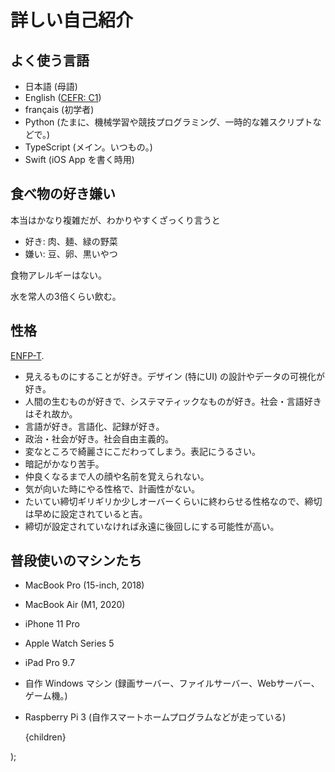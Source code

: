 
# 詳しい自己紹介

## よく使う言語

* 日本語 (母語)
* English ([CEFR: C1](https://www.efset.org/cefr/c1/))
* français (初学者)
* Python (たまに、機械学習や競技プログラミング、一時的な雑スクリプトなどで。)
* TypeScript (メイン。いつもの。)
* Swift (iOS App を書く時用)

## 食べ物の好き嫌い

本当はかなり複雑だが、わかりやすくざっくり言うと

* 好き: 肉、麺、緑の野菜
* 嫌い: 豆、卵、黒いやつ

食物アレルギーはない。

水を常人の3倍くらい飲む。

## 性格

[ENFP-T](https://www.16personalities.com/ja/enfp%E5%9E%8B%E3%81%AE%E6%80%A7%E6%A0%BC).

* 見えるものにすることが好き。デザイン (特にUI) の設計やデータの可視化が好き。
* 人間の生むものが好きで、システマティックなものが好き。社会・言語好きはそれ故か。
* 言語が好き。言語化、記録が好き。
* 政治・社会が好き。社会自由主義的。
* 変なところで綺麗さにこだわってしまう。表記にうるさい。
* 暗記がかなり苦手。
* 仲良くなるまで人の顔や名前を覚えられない。
* 気が向いた時にやる性格で、計画性がない。
* たいてい締切ギリギリか少しオーバーくらいに終わらせる性格なので、締切は早めに設定されていると吉。
* 締切が設定されていなければ永遠に後回しにする可能性が高い。

## 普段使いのマシンたち

* MacBook Pro (15-inch, 2018)
* MacBook Air (M1, 2020)
* iPhone 11 Pro
* Apple Watch Series 5
* iPad Pro 9.7
* 自作 Windows マシン (録画サーバー、ファイルサーバー、Webサーバー、ゲーム機。)
* Raspberry Pi 3 (自作スマートホームプログラムなどが走っている)


    <Layout title='詳しい自己紹介 | hideo54.com'>
        {children}
    </Layout>
);
